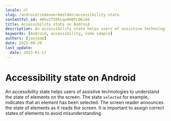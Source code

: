 ```yaml
---
locale: nl
slug: /android/codevoorbeelden/accessibility-state
contentful_id: 4Hhv2T59hLqxHH0YL0Kzdd
title: Accessibility state on Android
description: An accessibility state helps users of assistive technologies to understand the state of elements on the screen.
keywords: [Android, accessibility, code sample]
authors: [janjaap]
date: 2022-09-20
last_update:
  date: 2023-01-17
---
```


# Accessibility state on Android

An accessibility state helps users of assistive technologies to understand the state of elements on the screen. The state `selected` for example, indicates that an element has been selected. The screen reader announces the state of elements as it reads the screen. It is important to assign correct states of elements to avoid misunderstanding.

<CodeSample id="accessibility-state" locale="nl" platform="android"/>
